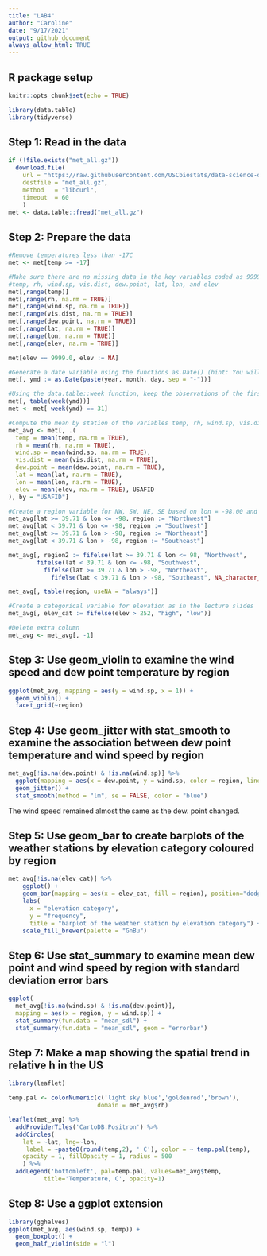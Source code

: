 ```yaml
---
title: "LAB4"
author: "Caroline"
date: "9/17/2021"
output: github_document
always_allow_html: TRUE
---
```


## R package setup
```r
knitr::opts_chunk$set(echo = TRUE)
```

```r
library(data.table)
library(tidyverse)
```


## Step 1: Read in the data
```r
if (!file.exists("met_all.gz"))
  download.file(
    url = "https://raw.githubusercontent.com/USCbiostats/data-science-data/master/02_met/met_all.gz",
    destfile = "met_all.gz",
    method   = "libcurl",
    timeout  = 60
    )
met <- data.table::fread("met_all.gz")
```

## Step 2: Prepare the data
```r
#Remove temperatures less than -17C
met <- met[temp >= -17]

#Make sure there are no missing data in the key variables coded as 9999, 999, etc
#temp, rh, wind.sp, vis.dist, dew.point, lat, lon, and elev
met[,range(temp)]
met[,range(rh, na.rm = TRUE)]
met[,range(wind.sp, na.rm = TRUE)]
met[,range(vis.dist, na.rm = TRUE)]
met[,range(dew.point, na.rm = TRUE)]
met[,range(lat, na.rm = TRUE)]
met[,range(lon, na.rm = TRUE)]
met[,range(elev, na.rm = TRUE)]

met[elev == 9999.0, elev := NA]

#Generate a date variable using the functions as.Date() (hint: You will need the following to create a date paste(year, month, day, sep = "-")).
met[, ymd := as.Date(paste(year, month, day, sep = "-"))]

#Using the data.table::week function, keep the observations of the first week of the month.
met[, table(week(ymd))]
met <- met[ week(ymd) == 31]

#Compute the mean by station of the variables temp, rh, wind.sp, vis.dist, dew.point, lat, lon, and elev.
met_avg <- met[, .(
  temp = mean(temp, na.rm = TRUE),
  rh = mean(rh, na.rm = TRUE),
  wind.sp = mean(wind.sp, na.rm = TRUE),
  vis.dist = mean(vis.dist, na.rm = TRUE),
  dew.point = mean(dew.point, na.rm = TRUE),
  lat = mean(lat, na.rm = TRUE),
  lon = mean(lon, na.rm = TRUE),
  elev = mean(elev, na.rm = TRUE), USAFID
), by = "USAFID"]

#Create a region variable for NW, SW, NE, SE based on lon = -98.00 and lat = 39.71 degrees
met_avg[lat >= 39.71 & lon <= -98, region := "Northwest"]
met_avg[lat < 39.71 & lon <= -98, region := "Southwest"]
met_avg[lat >= 39.71 & lon > -98, region := "Northeast"]
met_avg[lat < 39.71 & lon > -98, region := "Southeast"]

met_avg[, region2 := fifelse(lat >= 39.71 & lon <= 98, "Northwest",
        fifelse(lat < 39.71 & lon <= -98, "Southwest",
          fifelse(lat >= 39.71 & lon > -98, "Northeast",
            fifelse(lat < 39.71 & lon > -98, "Southeast", NA_character_))))]

met_avg[, table(region, useNA = "always")]

#Create a categorical variable for elevation as in the lecture slides
met_avg[, elev_cat := fifelse(elev > 252, "high", "low")]

#Delete extra column
met_avg <- met_avg[, -1]
```

## Step 3: Use geom_violin to examine the wind speed and dew point temperature by region
```r
ggplot(met_avg, mapping = aes(y = wind.sp, x = 1)) +
  geom_violin() + 
  facet_grid(~region)
```

## Step 4: Use geom_jitter with stat_smooth to examine the association between dew point temperature and wind speed by region
```r
met_avg[!is.na(dew.point) & !is.na(wind.sp)] %>%
  ggplot(mapping = aes(x = dew.point, y = wind.sp, color = region, linetype = region)) +
  geom_jitter() +
  stat_smooth(method = "lm", se = FALSE, color = "blue")
```
The wind speed remained almost the same as the dew. point changed.


## Step 5: Use geom_bar to create barplots of the weather stations by elevation category coloured by region
```r
met_avg[!is.na(elev_cat)] %>%
    ggplot() + 
    geom_bar(mapping = aes(x = elev_cat, fill = region), position="dodge") + 
    labs(
      x = "elevation category",
      y = "frequency",
      title = "barplot of the weather station by elevation category") +
    scale_fill_brewer(palette = "GnBu")

```


## Step 6: Use stat_summary to examine mean dew point and wind speed by region with standard deviation error bars

```r
ggplot(
  met_avg[!is.na(wind.sp) & !is.na(dew.point)],
  mapping = aes(x = region, y = wind.sp)) +
  stat_summary(fun.data = "mean_sdl") +
  stat_summary(fun.data = "mean_sdl", geom = "errorbar") 
```

## Step 7: Make a map showing the spatial trend in relative h in the US
```r
library(leaflet)

temp.pal <- colorNumeric(c('light sky blue','goldenrod','brown'),
                         domain = met_avg$rh)

leaflet(met_avg) %>%
  addProviderTiles('CartoDB.Positron') %>%
  addCircles(
    lat = ~lat, lng=~lon,
     label = ~paste0(round(temp,2), ' C'), color = ~ temp.pal(temp),
    opacity = 1, fillOpacity = 1, radius = 500
    ) %>%
  addLegend('bottomleft', pal=temp.pal, values=met_avg$temp,
          title='Temperature, C', opacity=1)
```

## Step 8: Use a ggplot extension
```r
library(gghalves)
ggplot(met_avg, aes(wind.sp, temp)) +
  geom_boxplot() +
  geom_half_violin(side = "l")
```

